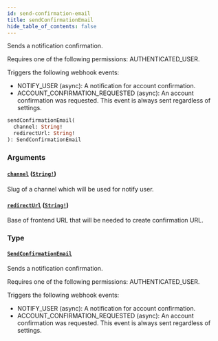 ```yaml
---
id: send-confirmation-email
title: sendConfirmationEmail
hide_table_of_contents: false
---
```


Sends a notification confirmation.

Requires one of the following permissions: AUTHENTICATED_USER.

Triggers the following webhook events:

- NOTIFY_USER (async): A notification for account confirmation.
- ACCOUNT_CONFIRMATION_REQUESTED (async): An account confirmation was requested. This event is always sent regardless of settings.

```graphql
sendConfirmationEmail(
  channel: String!
  redirectUrl: String!
): SendConfirmationEmail
```

### Arguments

#### [`channel`](#) ([`String!`](../../../developer/api-reference/scalars/string))

Slug of a channel which will be used for notify user.

#### [`redirectUrl`](#) ([`String!`](../../../developer/api-reference/scalars/string))

Base of frontend URL that will be needed to create confirmation URL.

### Type

#### [`SendConfirmationEmail`](../../../developer/api-reference/objects/send-confirmation-email)

Sends a notification confirmation.

Requires one of the following permissions: AUTHENTICATED_USER.

Triggers the following webhook events:

- NOTIFY_USER (async): A notification for account confirmation.
- ACCOUNT_CONFIRMATION_REQUESTED (async): An account confirmation was requested. This event is always sent regardless of settings.
